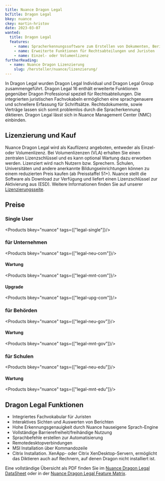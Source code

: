 ```yaml
---
title: Nuance Dragon Legal
bcTitle: Dragon Legal
bkey: nuance
ckey: martin-hristov
date: 2023-03-07
wanted:
  title: Dragon Legal
  features:
    - name: Spracherkennungssoftware zum Erstellen von Dokumenten, Berichten, E-Mails und Befehlen.
    - name: Erweiterte Funktionen für Rechtsabteilungen und Juristen
    - name: Einzel- oder Volumenlizenz
furtherReading:
  - name: Nuance Dragon Lizenzierung
    slug: /hersteller/nuance/lizenzierung/
---
```




<Intro>

In Dragon Legal wurden Dragon Legal Individual und Dragon Legal Group zusammengeführt. Dragon Legal 16 enthält erweiterte Funktionen gegenüber Dragon Professional speziell für Rechtsabteilungen. Die integrierten juristischen Fachvokabeln ermöglichen eine sprachgenauere und schnellere Erfassung für Schriftsätze. Rechtsdokumente, sowie Verträge lassen sich somit problemlos durch die Spracherkennung diktieren. Dragon Legal lässt sich in Nuance Management Center (NMC) einbinden.

</Intro>

<TOC />



## Lizenzierung und Kauf

Nuance Dragon Legal wird als Kauflizenz angeboten, entweder als Einzel- oder Volumenlizenz. Bei Volumenlizenzen (VLA) erhalten Sie einen zentralen Lizenzschlüssel und es kann optional Wartung dazu erworben werden. Lizenziert wird nach Nutzern bzw. Sprechern. Schulen, Universitäten und andere anerkannte Bildungseinrichtungen können zu einem reduzierten Preis kaufen (ab Preisstaffel 51+). Nuance stellt die Software als Download zur Verfügung und liefert einen Lizenzschlüssel zur Aktivierung aus (ESD). Weitere Informationen finden Sie auf unserer [Lizenzierungsseite](/hersteller/nuance/lizenzierung/).

## Preise

### Single User

<Products bkey="nuance" tags={["legal-single"]}/>


### für Unternehmen

<Products bkey="nuance" tags={["legal-neu-com"]}/>

#### Wartung

<Products bkey="nuance" tags={["legal-mnt-com"]}/>

#### Upgrade

<Products bkey="nuance" tags={["legal-upg-com"]}/>

### für Behörden

<Products bkey="nuance" tags={["legal-neu-gov"]}/>

#### Wartung

<Products bkey="nuance" tags={["legal-mnt-gov"]}/>

### für Schulen

<Products bkey="nuance" tags={["legal-neu-edu"]}/>

#### Wartung

<Products bkey="nuance" tags={["legal-mnt-edu"]}/>

## Dragon Legal Funktionen

- Integriertes Fachvokabular für Juristen
- Interaktives Sichten und Auswerten von Berichten
- Hohe Erkennungsgenauigkeit durch Nuance hauseigene Sprach-Engine
- Vollständige Barrierefreiheit/freihändige Nutzung
- Sprachbefehle erstellen zur Automatisierung
- Remotedesktopverbindungen
- MSI Installation über Kommandozeile
- Citrix Installation. XenApp- oder Citrix XenDesktop-Servern, ermöglicht das Diktieren auch auf Rechnern, auf denen Dragon nicht installiert ist.

Eine vollständige Übersicht als PDF finden Sie im [Nuance Dragon Legal DataSheet](/hersteller/nuance/dragon-legal-v16-datasheet.pdf) oder in der [Nuance Dragon Legal Feature Matrix](/hersteller/nuance/dragon-legal-v16-matrix.pdf).
